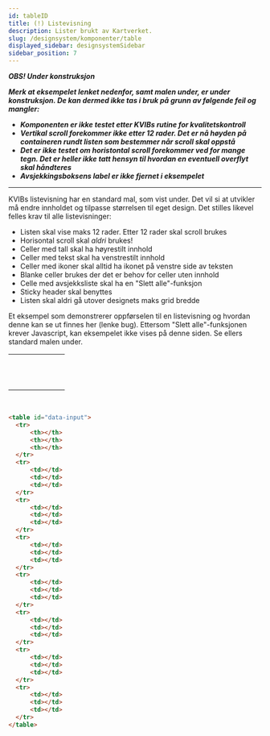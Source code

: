 ```yaml
---
id: tableID
title: (!) Listevisning
description: Lister brukt av Kartverket.
slug: /designsystem/komponenter/table
displayed_sidebar: designsystemSidebar
sidebar_position: 7
---
```

_**OBS! Under konstruksjon**_

_**Merk at eksempelet lenket nedenfor, samt malen under, er under konstruksjon. De kan dermed ikke tas i bruk på grunn av følgende feil og mangler:**_
* _**Komponenten er ikke testet etter KVIBs rutine for kvalitetskontroll**_
* _**Vertikal scroll forekommer ikke etter 12 rader. Det er nå høyden på containeren rundt listen som bestemmer når scroll skal oppstå**_
* _**Det er ikke testet om horistontal scroll forekommer ved for mange tegn. Det er heller ikke tatt hensyn til hvordan en eventuell overflyt skal håndteres**_
* _**Avsjekkingsboksens label er ikke fjernet i eksempelet**_

<hr/>


KVIBs listevisning har en standard mal, som vist under. Det vil si at utvikler må endre innholdet og tilpasse størrelsen til eget design. Det stilles likevel felles krav til alle listevisninger:

* Listen skal vise maks 12 rader. Etter 12 rader skal scroll brukes
* Horisontal scroll skal _aldri_ brukes!
* Celler med tall skal ha høyrestilt innhold
* Celler med tekst skal ha venstrestilt innhold
* Celler med ikoner skal alltid ha ikonet på venstre side av teksten
* Blanke celler brukes der det er behov for celler uten innhold
* Celle med avsjekksliste skal ha en "Slett alle"-funksjon
* Sticky header skal benyttes
* Listen skal aldri gå utover designets maks grid bredde

Et eksempel som demonstrerer oppførselen til en listevisning og hvordan denne kan se ut finnes her (lenke bug). Ettersom "Slett alle"-funksjonen krever Javascript, kan eksempelet ikke vises på denne siden. Se ellers standard malen under.

<table id="data-input">
    <tr>
        <th>&nbsp;&nbsp;&nbsp;&nbsp;&nbsp;</th>
        <th>&nbsp;&nbsp;&nbsp;&nbsp;&nbsp;</th>
        <th>&nbsp;&nbsp;&nbsp;&nbsp;&nbsp;</th>
    </tr>
    <tr>
        <td></td>
        <td></td>
        <td></td>
    </tr>
    <tr>
        <td></td>
        <td></td>
        <td></td>
    </tr>
    <tr>
        <td></td>
        <td></td>
        <td></td>
    </tr>
    <tr>
        <td></td>
        <td></td>
        <td></td>
    </tr>
    <tr>
        <td></td>
        <td></td>
        <td></td>
    </tr>
    <tr>
        <td></td>
        <td></td>
        <td></td>
    </tr>
    <tr>
        <td></td>
        <td></td>
        <td></td>
    </tr>
  </table>

<br/>

  ```markdown
<table id="data-input">
    <tr>
        <th></th>
        <th></th>
        <th></th>
    </tr>
    <tr>
        <td></td>
        <td></td>
        <td></td>
    </tr>
    <tr>
        <td></td>
        <td></td>
        <td></td>
    </tr>
    <tr>
        <td></td>
        <td></td>
        <td></td>
    </tr>
    <tr>
        <td></td>
        <td></td>
        <td></td>
    </tr>
    <tr>
        <td></td>
        <td></td>
        <td></td>
    </tr>
    <tr>
        <td></td>
        <td></td>
        <td></td>
    </tr>
    <tr>
        <td></td>
        <td></td>
        <td></td>
    </tr>
  </table>
  ```